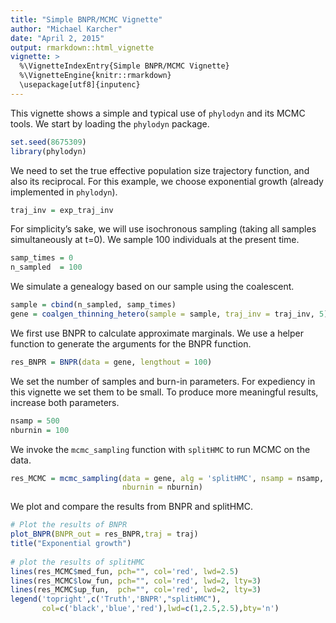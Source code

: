 ```yaml
---
title: "Simple BNPR/MCMC Vignette"
author: "Michael Karcher"
date: "April 2, 2015"
output: rmarkdown::html_vignette
vignette: >
  %\VignetteIndexEntry{Simple BNPR/MCMC Vignette}
  %\VignetteEngine{knitr::rmarkdown}
  \usepackage[utf8]{inputenc}
---
```


This vignette shows a simple and typical use of `phylodyn` and its MCMC tools. We start by loading the `phylodyn` package.

```r
set.seed(8675309)
library(phylodyn)
```

We need to set the true effective population size trajectory function, and also its reciprocal. For this example, we choose exponential growth (already implemented in `phylodyn`).

```r
traj_inv = exp_traj_inv
```

For simplicity's sake, we will use isochronous sampling (taking all samples simultaneously at t=0). We sample 100 individuals at the present time.

```r
samp_times = 0
n_sampled  = 100
```

We simulate a genealogy based on our sample using the coalescent.

```r
sample = cbind(n_sampled, samp_times)
gene = coalgen_thinning_hetero(sample = sample, traj_inv = traj_inv, 5)
```

We first use BNPR to calculate approximate marginals. We use a helper function to generate the arguments for the BNPR function.

```r
res_BNPR = BNPR(data = gene, lengthout = 100)
```

We set the number of samples and burn-in parameters. For expediency in this vignette we set them to be small. To produce more meaningful results, increase both parameters.

```r
nsamp = 500
nburnin = 100
```

We invoke the `mcmc_sampling` function with `splitHMC` to run MCMC on the data.

```r
res_MCMC = mcmc_sampling(data = gene, alg = 'splitHMC', nsamp = nsamp,
                         nburnin = nburnin)
```

We plot and compare the results from BNPR and splitHMC.

```r
# Plot the results of BNPR
plot_BNPR(BNPR_out = res_BNPR,traj = traj)
title("Exponential growth")
  
# plot the results of splitHMC
lines(res_MCMC$med_fun, pch="", col='red', lwd=2.5)
lines(res_MCMC$low_fun, pch="", col='red', lwd=2, lty=3)
lines(res_MCMC$up_fun,  pch="", col='red', lwd=2, lty=3)
legend('topright',c('Truth','BNPR',"splitHMC"),
       col=c('black','blue','red'),lwd=c(1,2.5,2.5),bty='n')
```
